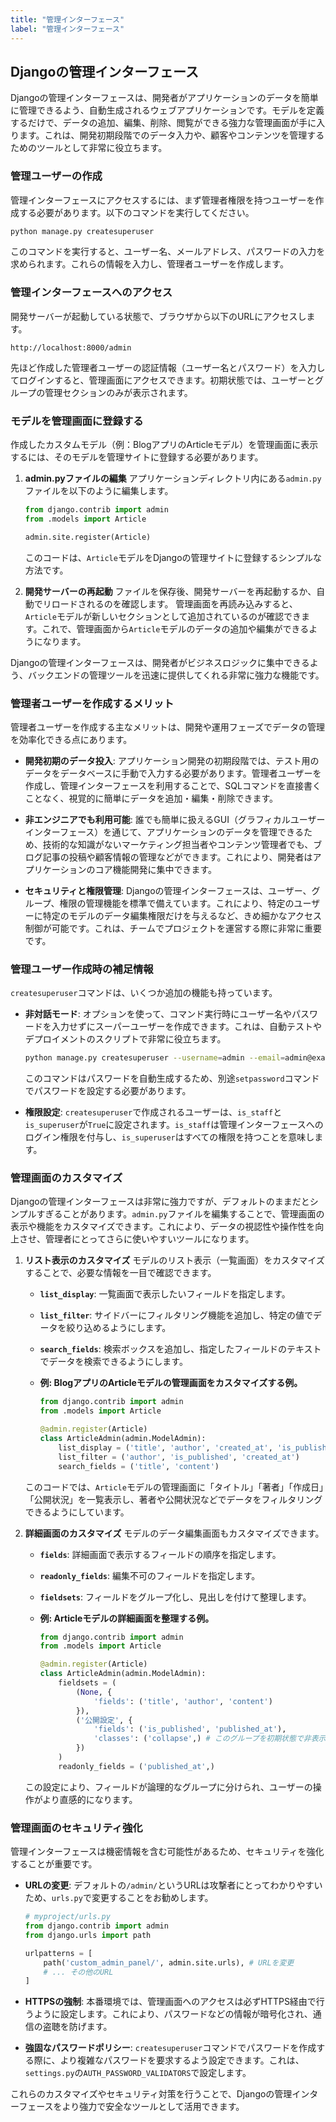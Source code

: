 ```yaml
---
title: "管理インターフェース"
label: "管理インターフェース"
---
```


## Djangoの管理インターフェース
Djangoの管理インターフェースは、開発者がアプリケーションのデータを簡単に管理できるよう、自動生成されるウェブアプリケーションです。モデルを定義するだけで、データの追加、編集、削除、閲覧ができる強力な管理画面が手に入ります。これは、開発初期段階でのデータ入力や、顧客やコンテンツを管理するためのツールとして非常に役立ちます。

### 管理ユーザーの作成
管理インターフェースにアクセスするには、まず管理者権限を持つユーザーを作成する必要があります。以下のコマンドを実行してください。

```bash
python manage.py createsuperuser
```

このコマンドを実行すると、ユーザー名、メールアドレス、パスワードの入力を求められます。これらの情報を入力し、管理者ユーザーを作成します。

### 管理インターフェースへのアクセス
開発サーバーが起動している状態で、ブラウザから以下のURLにアクセスします。

```
http://localhost:8000/admin
```

先ほど作成した管理者ユーザーの認証情報（ユーザー名とパスワード）を入力してログインすると、管理画面にアクセスできます。初期状態では、ユーザーとグループの管理セクションのみが表示されます。

### モデルを管理画面に登録する
作成したカスタムモデル（例：BlogアプリのArticleモデル）を管理画面に表示するには、そのモデルを管理サイトに登録する必要があります。

1. **admin.pyファイルの編集**
   アプリケーションディレクトリ内にある`admin.py`ファイルを以下のように編集します。

   ```python
   from django.contrib import admin
   from .models import Article

   admin.site.register(Article)
   ```

   このコードは、`Article`モデルをDjangoの管理サイトに登録するシンプルな方法です。

2. **開発サーバーの再起動**
   ファイルを保存後、開発サーバーを再起動するか、自動でリロードされるのを確認します。
   管理画面を再読み込みすると、`Article`モデルが新しいセクションとして追加されているのが確認できます。これで、管理画面から`Article`モデルのデータの追加や編集ができるようになります。

Djangoの管理インターフェースは、開発者がビジネスロジックに集中できるよう、バックエンドの管理ツールを迅速に提供してくれる非常に強力な機能です。

### 管理者ユーザーを作成するメリット
管理者ユーザーを作成する主なメリットは、開発や運用フェーズでデータの管理を効率化できる点にあります。

- **開発初期のデータ投入**: アプリケーション開発の初期段階では、テスト用のデータをデータベースに手動で入力する必要があります。管理者ユーザーを作成し、管理インターフェースを利用することで、SQLコマンドを直接書くことなく、視覚的に簡単にデータを追加・編集・削除できます。

- **非エンジニアでも利用可能**: 誰でも簡単に扱えるGUI（グラフィカルユーザーインターフェース）を通じて、アプリケーションのデータを管理できるため、技術的な知識がないマーケティング担当者やコンテンツ管理者でも、ブログ記事の投稿や顧客情報の管理などができます。これにより、開発者はアプリケーションのコア機能開発に集中できます。

- **セキュリティと権限管理**: Djangoの管理インターフェースは、ユーザー、グループ、権限の管理機能を標準で備えています。これにより、特定のユーザーに特定のモデルのデータ編集権限だけを与えるなど、きめ細かなアクセス制御が可能です。これは、チームでプロジェクトを運営する際に非常に重要です。

### 管理ユーザー作成時の補足情報
`createsuperuser`コマンドは、いくつか追加の機能も持っています。

- **非対話モード**: オプションを使って、コマンド実行時にユーザー名やパスワードを入力せずにスーパーユーザーを作成できます。これは、自動テストやデプロイメントのスクリプトで非常に役立ちます。

  ```bash
  python manage.py createsuperuser --username=admin --email=admin@example.com --noinput
  ```

  このコマンドはパスワードを自動生成するため、別途`setpassword`コマンドでパスワードを設定する必要があります。

- **権限設定**: `createsuperuser`で作成されるユーザーは、`is_staff`と`is_superuser`が`True`に設定されます。`is_staff`は管理インターフェースへのログイン権限を付与し、`is_superuser`はすべての権限を持つことを意味します。

### 管理画面のカスタマイズ
Djangoの管理インターフェースは非常に強力ですが、デフォルトのままだとシンプルすぎることがあります。`admin.py`ファイルを編集することで、管理画面の表示や機能をカスタマイズできます。これにより、データの視認性や操作性を向上させ、管理者にとってさらに使いやすいツールになります。

1. **リスト表示のカスタマイズ**
   モデルのリスト表示（一覧画面）をカスタマイズすることで、必要な情報を一目で確認できます。

   - **`list_display`**: 一覧画面で表示したいフィールドを指定します。
   - **`list_filter`**: サイドバーにフィルタリング機能を追加し、特定の値でデータを絞り込めるようにします。
   - **`search_fields`**: 検索ボックスを追加し、指定したフィールドのテキストでデータを検索できるようにします。

   - **例: BlogアプリのArticleモデルの管理画面をカスタマイズする例。**

     ```python
     from django.contrib import admin
     from .models import Article

     @admin.register(Article)
     class ArticleAdmin(admin.ModelAdmin):
         list_display = ('title', 'author', 'created_at', 'is_published')
         list_filter = ('author', 'is_published', 'created_at')
         search_fields = ('title', 'content')
     ```

   このコードでは、`Article`モデルの管理画面に「タイトル」「著者」「作成日」「公開状況」を一覧表示し、著者や公開状況などでデータをフィルタリングできるようにしています。

2. **詳細画面のカスタマイズ**
   モデルのデータ編集画面もカスタマイズできます。

   - **`fields`**: 詳細画面で表示するフィールドの順序を指定します。
   - **`readonly_fields`**: 編集不可のフィールドを指定します。
   - **`fieldsets`**: フィールドをグループ化し、見出しを付けて整理します。

   - **例: Articleモデルの詳細画面を整理する例。**

     ```python
     from django.contrib import admin
     from .models import Article

     @admin.register(Article)
     class ArticleAdmin(admin.ModelAdmin):
         fieldsets = (
             (None, {
                 'fields': ('title', 'author', 'content')
             }),
             ('公開設定', {
                 'fields': ('is_published', 'published_at'),
                 'classes': ('collapse',) # このグループを初期状態で非表示にする
             })
         )
         readonly_fields = ('published_at',)
     ```

   この設定により、フィールドが論理的なグループに分けられ、ユーザーの操作がより直感的になります。

### 管理画面のセキュリティ強化
管理インターフェースは機密情報を含む可能性があるため、セキュリティを強化することが重要です。

- **URLの変更**: デフォルトの`/admin/`というURLは攻撃者にとってわかりやすいため、`urls.py`で変更することをお勧めします。

  ```python
  # myproject/urls.py
  from django.contrib import admin
  from django.urls import path

  urlpatterns = [
      path('custom_admin_panel/', admin.site.urls), # URLを変更
      # ... その他のURL
  ]
  ```

- **HTTPSの強制**: 本番環境では、管理画面へのアクセスは必ずHTTPS経由で行うように設定します。これにより、パスワードなどの情報が暗号化され、通信の盗聴を防げます。

- **強固なパスワードポリシー**: `createsuperuser`コマンドでパスワードを作成する際に、より複雑なパスワードを要求するよう設定できます。これは、`settings.py`の`AUTH_PASSWORD_VALIDATORS`で設定します。

これらのカスタマイズやセキュリティ対策を行うことで、Djangoの管理インターフェースをより強力で安全なツールとして活用できます。